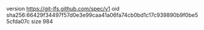 version https://git-lfs.github.com/spec/v1
oid sha256:66429f34497f57d0e3e99caa41a06fa74cb0bd1c17c939890b9f0be55cfda07c
size 984

